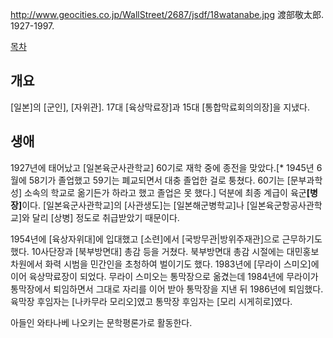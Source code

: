 http://www.geocities.co.jp/WallStreet/2687/jsdf/18watanabe.jpg
渡部敬太郎. 1927-1997.

[[목차]]
== 개요 ==
[일본]의 [군인], [자위관]. 17대 [육상막료장]과 15대 [통합막료회의의장]을 지냈다.
== 생애 ==
1927년에 태어났고 [일본육군사관학교] 60기로 재학 중에 종전을 맞았다.[* 1945년 6월에 58기가 졸업했고 59기는 폐교되면서 대충 졸업한 걸로 퉁쳤다. 60기는 [문부과학성] 소속의 학교로 옮기든가 하라고 했고 졸업은 못 했다.] 덕분에 최종 계급이 육군'''[병장]'''이다. [일본육군사관학교]의 [사관생도]는 [일본해군병학교]나 [일본육군항공사관학교]와 달리 [상병] 정도로 취급받았기 때문이다.

1954년에 [육상자위대]에 입대했고 [소련]에서 [국방무관|방위주재관]으로 근무하기도 했다. 10사단장과 [북부방면대] 총감 등을 거쳤다. 북부방면대 총감 시절에는 대민홍보 차원에서 화력 시범을 민간인을 초청하여 벌이기도 했다. 1983년에 [무라이 스미오]에 이어 육상막료장이 되었다. 무라이 스미오는 통막장으로 옮겼는데 1984년에 무라이가 통막장에서 퇴임하면서 그대로 자리를 이어 받아 통막장을 지낸 뒤 1986년에 퇴임했다. 육막장 후임자는 [나카무라 모리오]였고 통막장 후임자는 [모리 시게히로]였다.

아들인 와타나베 나오키는 문학평론가로 활동한다.
